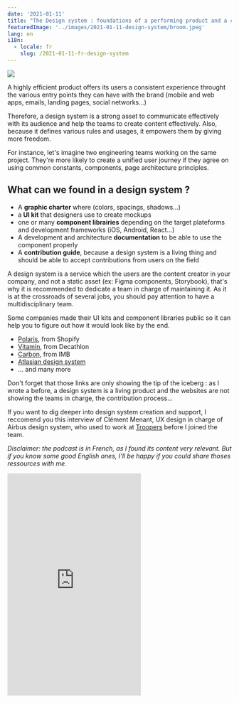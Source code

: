 ```yaml
---
date: '2021-01-11'
title: "The Design system : foundations of a performing product and a consistent UX"
featuredImage: '../images/2021-01-11-design-system/broom.jpeg'
lang: en
i18n:
  - locale: fr
    slug: /2021-01-11-fr-design-system
---
```


<Image align="right" caption="Photo by Karim Manjar on Unsplash">

![](../images/2021-01-11-design-system/broom.jpeg)

</Image>

A highly efficient product offers its users a consistent experience throught the various entry points they can have with the brand (mobile and web apps, emails, landing pages, social networks...)

Therefore, a design system is a strong asset to communicate effectively with its audience and help the teams to create content effectively. Also, because it defines various rules and usages, it empowers them by giving more freedom.

For instance, let's imagine two engineering teams working on the same project. They're more likely to create a unified user journey if they agree on using common constants, components, page architecture principles.

## What can we found in a design system ?

- A **graphic charter** where (colors, spacings, shadows...)
- a **UI kit** that designers use to create mockups
- one or many **component librairies** depending on the target plateforms and development frameworks (iOS, Android, React...)
- A development and architecture **documentation** to be able to use the component properly
- A **contribution guide**, because a design system is a living thing and should be able to accept contributions from users on the field

A design system is a service which the users are the content creator in your company, and not a static asset (ex: Figma components, Storybook), that's why it is recommended to dedicate a team in charge of maintaining it. As it is at the crossroads of several jobs, you should pay attention to have a multidisciplinary team.

Some companies made their UI kits and component libraries public so it can help you to figure out how it would look like by the end.

- [Polaris](https://polaris.shopify.com/), from Shopify
- [Vitamin](https://developers.decathlon.com/design), from Decathlon
- [Carbon](https://www.carbondesignsystem.com/), from IMB
- [Atlasian design system](https://atlassian.design/)
- ... and many more

Don't forget that those links are only showing the tip of the iceberg : as I wrote a before, a design system is a living product and the websites are not showing the teams in charge, the contribution process...

If you want to dig deeper into design system creation and support, I reccomend you this interview of Clément Menant, UX design in charge of Airbus design system, who used to work at [Troopers](https://troopers.agency) before I joined the team.

*Disclaimer: the podcast is in French, as I found its content very relevant. But if you know some good English ones, I'll be happy if you could share thoses ressources with me.*

<iframe class="Iframe_iframe__1Pcgm" frameborder="0" loading="lazy" id="ausha-ZOr3" height="500" src="https://player.ausha.co/index.html?podcastId=y01XKCkxKedV&amp;playlist=false&amp;color=%2372238e&amp;display=vertical&amp;v=3&amp;playerId=ausha-ZOr3"></iframe>